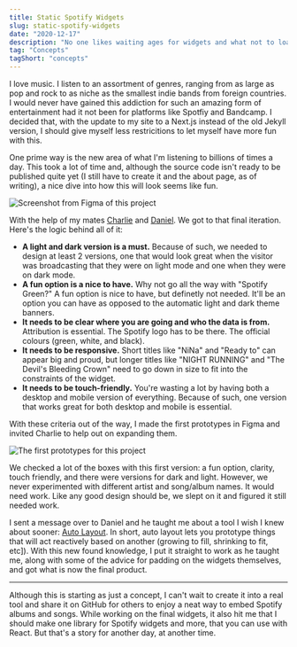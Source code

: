 ```yaml
---
title: Static Spotify Widgets
slug: static-spotify-widgets
date: "2020-12-17"
description: "No one likes waiting ages for widgets and what not to load on websites. I made some concepts of how I could fix that."
tag: "Concepts"
tagShort: "concepts"
---
```


I love music. I listen to an assortment of genres, ranging from as large as pop and rock to as niche as the smallest indie bands from foreign countries. I would never have gained this addiction for such an amazing form of entertainment had it not been for platforms like Spotfiy and Bandcamp. I decided that, with the update to my site to a Next.js instead of the old Jekyll version, I should give myself less restricitions to let myself have more fun with this.

One prime way is the new area of what I'm listening to billions of times a day. This took a lot of time and, although the source code isn't ready to be published quite yet (I still have to create it and the about page, as of writing), a nice dive into how this will look seems like fun.

![Screenshot from Figma of this project](/assets/posts/static-spotify-widgets/final.png)

With the help of my mates [Charlie](https://epic4809.github.io) and [Daniel](https://cyckl.github.io). We got to that final iteration. Here's the logic behind all of it:

- **A light and dark version is a must.** Because of such, we needed to design at least 2 versions, one that would look great when the visitor was broadcasting that they were on light mode and one when they were on dark mode.
- **A fun option is a nice to have.** Why not go all the way with "Spotify Green?" A fun option is nice to have, but definetly not needed. It'll be an option you can have as opposed to the automatic light and dark theme banners.
- **It needs to be clear where you are going and who the data is from.** Attribution is essential. The Spotify logo has to be there. The official colours (green, white, and black).
- **It needs to be responsive.** Short titles like "NiNa" and "Ready to" can appear big and proud, but longer titles like "NIGHT RUNNING" and "The Devil's Bleeding Crown" need to go down in size to fit into the constraints of the widget.
- **It needs to be touch-friendly.** You're wasting a lot by having both a desktop and mobile version of everything. Because of such, one version that works great for both desktop and mobile is essential.

With these criteria out of the way, I made the first prototypes in Figma and invited Charlie to help out on expanding them.

![The first prototypes for this project](/assets/posts/static-spotify-widgets/legacy.png)

We checked a lot of the boxes with this first version: a fun option, clarity, touch friendly, and there were versions for dark and light. However, we never experimented with different artist and song/album names. It would need work. Like any good design should be, we slept on it and figured it still needed work.

I sent a message over to Daniel and he taught me about a tool I wish I knew about sooner: [Auto Layout](https://help.figma.com/hc/en-us/articles/360040451373). In short, auto layout lets you prototype things that will act reactively based on another (growing to fill, shrinking to fit, etc]). With this new found knowledge, I put it straight to work as he taught me, along with some of the advice for padding on the widgets themselves, and got what is now the final product.

---

Although this is starting as just a concept, I can't wait to create it into a real tool and share it on GitHub for others to enjoy a neat way to embed Spotify albums and songs. While working on the final widgets, it also hit me that I should make one library for Spotify widgets and more, that you can use with React. But that's a story for another day, at another time.
